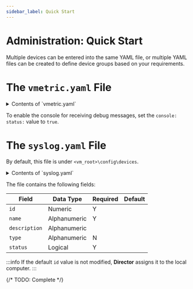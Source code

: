 ```yaml
---
sidebar_label: Quick Start
---
```


# Administration: Quick Start

Multiple devices can be entered into the same YAML file, or multiple YAML files can be created to define device groups based on your requirements.

# The `vmetric.yaml` File

<details>
<summary>Contents of `vmetric.yaml`</summary>
```YAML
debug:
  log:
   status: true
  level: 5
  console:
   status: false
```
</details>

To enable the console for receiving debug messages, set the `console: status:` value to `true`.

# The `syslog.yaml` File

By default, this file is under `<vm_root>\config\devices`.

<details>
<summary>Contents of `syslog.yaml`</summary>
```YAML
devices:
  - id: 324235346
   name: 127.0.0.1
   description: syslog
   type: syslog
   status: true
   properties:
    address: "0.0.0.0"
    port: 14514
```
</details>

The file contains the following fields:

|Field|Data Type|Required|Default|
|---|---|---|---|
|`id`|Numeric|Y||
|`name`|Alphanumeric|Y||
|`description`|Alphanumeric|||
|`type`|Alphanumeric|N||
|`status`|Logical|Y||

:::info
If the default `id` value is not modified, **Director** assigns it to the local computer.
:::

{/* TODO: Complete */}